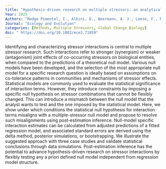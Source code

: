 ```yaml
---
title: "Hypothesis-driven research on multiple stressors: an analytical framework for stressor interactions"
Year: 2025
Authors: "Madge Pimentel, I., Albini, D., Beermann, A. J., Leese, F., Macaulay, S. J., Matthaei, C. D., Orr, J. A., Piggott, J. J., Schäfer, R. B."
Journal: "Ecology and Evolution"
categories: [Methods, Multiple Stressors, Global Change Biology]
doi: " https://doi.org/10.1002/ece3.71959"
---
```


Identifying and characterizing stressor interactions is central to multiple stressor research. Such interactions refer to stronger (synergism) or weaker (antagonism) joint effects of co-occurring stressors on biological entities, when compared to the predictions of a theoretical null model. Various null models have been developed, and the selection of the most appropriate null model for a specific research question is ideally based on assumptions on co-tolerance patterns in communities and mechanisms of stressor effects. Statistical models are commonly used to evaluate the statistical significance of interaction terms. However, they introduce constraints by imposing a specific null hypothesis on stressor combinations that cannot be flexibly changed. This can introduce a mismatch between the null model that the analyst wants to test and the one imposed by the statistical model. Here, we show under which conditions the statistical null hypothesis for interaction terms misaligns with a multiple-stressor null model and propose to resolve such misalignments using post-estimation inference. Null-model specific interaction estimates can be calculated from adjusted predictions of a fitted regression model, and associated standard errors are derived using the delta method, posterior simulations, or bootstrapping. We illustrate the suggested approach with three case studies and validate statistical conclusions through data simulations. Post-estimation inference has the potential to advance hypothesis-driven research on stressor interactions by flexibly testing any a priori defined null model independent from regression model structure.